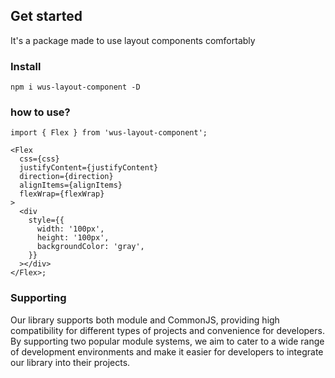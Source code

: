 ## Get started

It's a package made to use layout components comfortably

### Install

`npm i wus-layout-component -D`

### how to use?

```tsx
import { Flex } from 'wus-layout-component';

<Flex
  css={css}
  justifyContent={justifyContent}
  direction={direction}
  alignItems={alignItems}
  flexWrap={flexWrap}
>
  <div
    style={{
      width: '100px',
      height: '100px',
      backgroundColor: 'gray',
    }}
  ></div>
</Flex>;
```

### Supporting

Our library supports both module and CommonJS, providing high compatibility for different types of projects and convenience for developers. By supporting two popular module systems, we aim to cater to a wide range of development environments and make it easier for developers to integrate our library into their projects.
